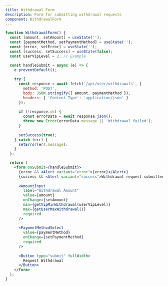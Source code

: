 ```yaml
---
title: Withdrawal Form
description: Form for submitting withdrawal requests
component: WithdrawalForm
---
```


```jsx live
function WithdrawalForm() {
  const [amount, setAmount] = useState('');
  const [paymentMethod, setPaymentMethod] = useState('');
  const [error, setError] = useState('');
  const [success, setSuccess] = useState(false);
  const userVipLevel = 2; // Example

  const handleSubmit = async (e) => {
    e.preventDefault();
    
    try {
      const response = await fetch('/api/user/withdrawals', {
        method: 'POST',
        body: JSON.stringify({ amount, paymentMethod }),
        headers: { 'Content-Type': 'application/json' }
      });
      
      if (!response.ok) {
        const errorData = await response.json();
        throw new Error(errorData.message || 'Withdrawal failed');
      }
      
      setSuccess(true);
    } catch (err) {
      setError(err.message);
    }
  };

  return (
    <form onSubmit={handleSubmit}>
      {error && <Alert variant="error">{error}</Alert>}
      {success && <Alert variant="success">Withdrawal request submitted!</Alert>}
      
      <AmountInput
        label="Withdrawal Amount"
        value={amount}
        onChange={setAmount}
        min={getVipMinWithdrawal(userVipLevel)}
        max={getUserMaxWithdrawal()}
        required
      />
      
      <PaymentMethodSelect
        value={paymentMethod}
        onChange={setPaymentMethod}
        required
      />
      
      <Button type="submit" fullWidth>
        Request Withdrawal
      </Button>
    </form>
  );
}